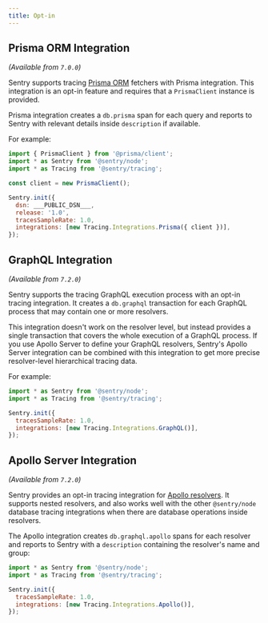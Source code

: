 ```yaml
---
title: Opt-in
---
```


## Prisma ORM Integration

_(Available from `7.0.0`)_

Sentry supports tracing [Prisma ORM](https://www.prisma.io/) fetchers with Prisma integration. This integration is an opt-in feature and requires that a `PrismaClient` instance is provided.

Prisma integration creates a `db.prisma` span for each query and reports to Sentry with relevant details inside `description` if available.

For example:

```javascript
import { PrismaClient } from '@prisma/client';
import * as Sentry from '@sentry/node';
import * as Tracing from '@sentry/tracing';

const client = new PrismaClient();

Sentry.init({
  dsn: ___PUBLIC_DSN___,
  release: '1.0',
  tracesSampleRate: 1.0,
  integrations: [new Tracing.Integrations.Prisma({ client })],
});
```

## GraphQL Integration 

_(Available from `7.2.0`)_

Sentry supports the tracing GraphQL execution process with an opt-in tracing integration. It creates a `db.graphql` transaction for each GraphQL process that may contain one or more resolvers.

This integration doesn't work on the resolver level, but instead provides a single transaction that covers the whole execution of a GraphQL process.
If you use Apollo Server to define your GraphQL resolvers, Sentry's Apollo Server integration can be combined with this integration to get more precise resolver-level hierarchical tracing data.

For example:

```javascript
import * as Sentry from '@sentry/node';
import * as Tracing from '@sentry/tracing';

Sentry.init({
  tracesSampleRate: 1.0,
  integrations: [new Tracing.Integrations.GraphQL()],
});
```

## Apollo Server Integration 

_(Available from `7.2.0`)_

Sentry provides an opt-in tracing integration for [Apollo resolvers](https://www.apollographql.com/docs/apollo-server/data/resolvers/). It supports nested resolvers, and also works well with the other `@sentry/node` database tracing integrations when there are database operations inside resolvers.

The Apollo integration creates `db.graphql.apollo` spans for each resolver and reports to Sentry with a `description` containing the resolver's name and group:

```javascript
import * as Sentry from '@sentry/node';
import * as Tracing from '@sentry/tracing';

Sentry.init({
  tracesSampleRate: 1.0,
  integrations: [new Tracing.Integrations.Apollo()],
});
```

